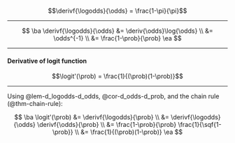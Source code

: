 
:::{#lem-d_logodds-d_odds}
$$\derivf{\logodds}{\odds} = \frac{1-\pi}{\pi}$$
:::

---

::: proof
$$
\ba
\derivf{\logodds}{\odds}
&= \deriv{\odds}\log{\odds}
\\
&= \odds^{-1}
\\
&= \frac{1-\prob}{\prob}
\ea
$$
:::

---

:::{#thm-deriv-logit}

#### Derivative of logit function

$$\logit'(\prob) = \frac{1}{(\prob)(1-\prob)}$$
:::

---

::: proof

Using @lem-d_logodds-d_odds, @cor-d_odds-d_prob, and the chain rule (@thm-chain-rule):

$$
\ba
\logit'(\prob)
&= \derivf{\logodds}{\prob}
\\
&= \derivf{\logodds}{\odds} \derivf{\odds}{\prob}
\\
&= \frac{1-\prob}{\prob} \frac{1}{\sqf{1-\prob}}
\\
&= \frac{1}{(\prob)(1-\prob)}
\ea
$$

:::
